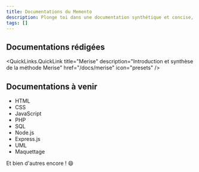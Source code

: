 ```yaml
---
title: Documentations du Memento
description: Plonge toi dans une documentation synthétique et concise, conçue pour les développeurs ou passionnés de l'information en quête de savoir !
tags: []
---
```



## Documentations rédigées

<QuickLinks>
  <QuickLinks.QuickLink
    title="React"
    description="Introduction et synthèse de la bibliothèque React"
    href="/docs/react"
    icon="presets"
  />
  
  <QuickLinks.QuickLink
    title="Merise"
    description="Introduction et synthèse de la méthode Merise"
    href="/docs/merise"
    icon="presets"
  />
</QuickLinks>

## Documentations à venir

- HTML
- CSS
- JavaScript
- PHP
- SQL
- Node.js
- Express.js
- UML
- Maquettage

Et bien d'autres encore ! 😄
